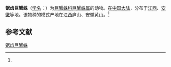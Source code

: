 {{Speciesbox
| name = 锯齿巨蟹蛛
| status = 
| status_system = 
| image = 
| genus = Heteropoda
| species = serrata
| authority = (Wang, 1990)<ref name='id14458'>{{cite web| url =http://www.bioinfo.cn/db05/BjdwSpecies.php?action=view&id=14458| title =锯齿巨蟹蛛| work =《中国动物物种编目数据库》| publisher =中国科学院微生物研究所| author =中国科学院动物研究所| accessdate =2009-04-28| deadurl =yes| archiveurl =https://web.archive.org/web/20160305045039/http://www.bioinfo.cn/db05/BjdwSpecies.php?action=view&id=14458| archivedate =2016-03-05}}</ref>
}}

'''锯齿巨蟹蛛'''（[[学名|学名]]：{{lang|la|''Heteropoda serrata''}}）为[[巨蟹蛛科|巨蟹蛛科]][[巨蟹蛛属|巨蟹蛛属]]的动物。在[[中国大陆|中国大陆]]，分布于[[江西|江西]]、[[安徽|安徽]]等地。该物种的模式产地在江西庐山、安徽黄山。<ref name='id14458'/>

== 参考文献 ==
{{reflist}}

{{Wikispecies|Heteropoda serrata}}

[[Category:巨蟹蛛属|锯齿巨蟹蛛]]


{{蜘蛛小作品}}